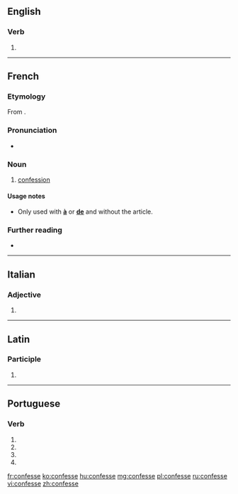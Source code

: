 {{also|confessé}}
==English==

===Verb===
{{head|en|verb}}

# {{obsolete spelling of|confess|lang=en}}

----

==French==

===Etymology===
From {{m|fr|confesser}}.

===Pronunciation===
* {{IPA|/kɔ̃fɛs/|lang=fr}}

===Noun===
{{fr-noun|f}}

# {{lb|fr|religion}} [[confession]]

====Usage notes====
* Only used with '''[[à]]''' or '''[[de]]''' and without the article.

===Further reading===
* {{R:TLFi}}

----

==Italian==

===Adjective===
{{head|it|adjective form}}

# {{feminine plural of|confesso|lang=it}}

----

==Latin==

===Participle===
{{la-part-form|cōnfesse}}

# {{inflection of|cōnfessus||voc|m|s|lang=la}}

----

==Portuguese==

===Verb===
{{pt-verb-form}}

# {{inflection of|confessar||1|s|pres|subj|lang=pt}}
# {{inflection of|confessar||3|s|pres|subj|lang=pt}}
# {{inflection of|confessar||1|s|impr|lang=pt}}
# {{inflection of|confessar||3|s|impr|lang=pt}}

[[fr:confesse]]
[[ko:confesse]]
[[hu:confesse]]
[[mg:confesse]]
[[pl:confesse]]
[[ru:confesse]]
[[vi:confesse]]
[[zh:confesse]]